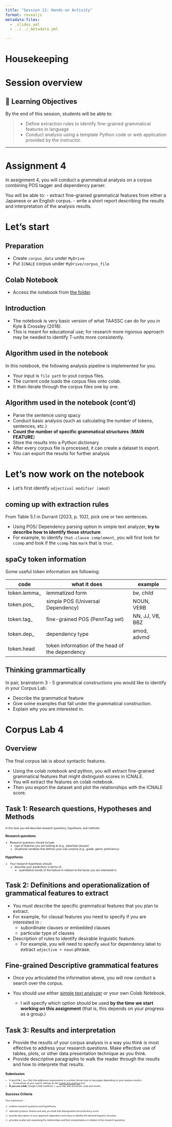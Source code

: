 ```yaml
---
title: "Session 12: Hands-on Activity"
format: revealjs
metadata-files:
  - _slides.yml
  - ../../_metadata.yml

---
```


# Housekeeping


# Session overview


## 🎯 Learning Objectives

By the end of this session, students will be able to:
 
> - Define extraction rules to identify fine-grained grammatical features in language
> - Conduct analysis using a template Python code or web application provided by the instructor.

---

# Assignment 4

In assignment 4, you will conduct a grammatical analysis on a corpus combining POS tagger and dependency parser.

You will be able to:
- extract fine-grained grammatical features from either a Japanese or an English corpus.
- write a short report describing the results and interpretation of the analysis results.


# Let's start

## Preparation

- Create `corpus_data` under `MyDrive`
- Put `ICNALE` corpus under `MyDrive/corpus_file`


## Colab Notebook

- Access the notebook from [the folder](https://drive.google.com/drive/folders/1iPwW-lj81LcTpjjieGNly59UB27A_Hjs?usp=drive_link).


## Introduction

- The notebook is very basic version of what TAASSC can do for you in Kyle & Crossley (2018).
- This is meant for educational use; for research more rigorous approach may be needed to identify T-units more consistently.

## Algorithm used in the notebook

In this notebook, the following analysis pipeline is implemented for you.

- Your input is `file path` to yout corpus files.
- The current code loads the corpus files onto colab.
- It then iterate through the corpus files one by one.

## Algorithm used in the notebook (cont'd)

- Parse the sentence using spacy
- Conduct basic analysis (such as calculating the number of tokens, sentences, etc.)
- **Count the number of specific grammatical structures** (**MAIN FEATURE**)
- Store the results into a Python dictionary
- After every corpus file is processed, it can create a dataset to export.
- You can export the results for further analysis

# Let's now work on the notebook

- Let's first identify `adjectival modifier (amod)`
   

## coming up with extraction rules

From Table 5.1 in Durrant (2023, p. 102), pick one or two sentences.

- Using POS/ Dependency parsing option in simple text analyzer, **try to describe how to identify those structure**.
- For example, to identify `that-clause complement`, you will first look for `ccomp` and look if the `ccomp` has `mark` that is `that`.




## spaCy token information

Some useful token information are following:

| code | what it does | example |
|----|------|----|
| token.lemma_ | lemmatized form | be, child |
| token.pos_ | simple POS (Universal Dependency) | NOUN, VERB |
| token.tag_ | fine-grained POS (PennTag set) | NN, JJ, VB, BBZ |
| token.dep_ | dependency type | amod, advmd |
| token.head | token information of the head of the dependency | 

## Thinking grammartically

In pair, brainstorm 3 - 5 grammatical constructions you would like to identify in your Corpus Lab.

- Describe the grammatical feature
- Give some examples that fall under the grammatical construction.
- Explain why you are interested in.

# Corpus Lab 4

## Overview

The final corpus lab is about syntactic features.

- Using the colab notebook and python, you will extract fine-grained grammatical features that might distinguish scores in ICNALE.
- You will extract the features on colab notebook.
- Then you export the dataset and plot the relationships with the ICNALE score.

## Task 1: Research questions, Hypotheses and Methods

::: {style="font-size:60%"}
In this task you will describe research questions, hypothesis, and methods.

### Research questions

- Research questions should include:
  - type of features you are looking at (e.g., adverbial clauses)
  - situational variables that defines your sub-corpora (e.g., grade, genre, proficiency)

### Hypothesis

- Your research hypothesis should:
  - describe your predictions in terms of:
    - quantitative trends of the feature in relation to the factor you are interested in.
:::

## Task 2: Definitions and operationalization of grammatical features to extract 

- You must describe the specific grammatical features that you plan to extract.
- For example, for clausal features you need to specify if you are interested in :
  - subordinate clauses or embedded clauses
  - particular type of clauses

- Description of rules to identify desirable linguistic feature.
  - For example, you will need to specify `amod` for dependency label to extract `adjective + noun` phrase.

## Fine-grained Descriptive grammatical features

- Once you articulated the information above, you will now conduct a search over the corpus.

- You should use either [simple text analyzer](https://huggingface.co/spaces/egumasa/simple-text-analyzer) or your own Colab Notebook.
  - I will specify which option should be used **by the time we start working on this assignment** (that is, this depends on your progress as a group.)
  
## Task 3: Results and interpretation

- Provide the results of your corpus analysis in a way you think is most effective to address your research questions. Make effective use of tables, plots, or other data presentation technique as you think.
- Provide descriptive paragraphs to walk the reader through the results and how to interprete that results.

::: {style="font-size:50%"}

::: {.callout-note}
## Submission

- A word file (`.docx` file) that addresses requirements in a written format (one or two pages depending on your analysis results.).
  - Screenshots of your search settings on the [simple text analyzer](https://huggingface.co/spaces/egumasa/simple-text-analyzer) tool.
- **IF you use colab**, Google Colab notebook (`.ipynb` file) with extraction code and results.

:::

::: {.callout-important}
# Success Criteria

Your submission ...

- [ ] outlines research questions and hypotheses
- [ ] selected syntactic feature and why you think that distinguishes the proficiency score
- [ ] provide description of your approach (algorithms and rules) to identify the desired linguistic structure
- [ ] provides scatter plot examining the relationships and their interpretations in relation to the research questions

:::

:::
